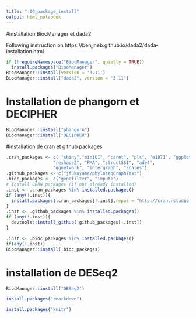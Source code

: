 ```yaml
---
title: " 00_package_install"
output: html_notebook
---
```

#installation BiocManager et dada2

Following instruction on https://benjjneb.github.io/dada2/dada-installation.html
```r
if (!requireNamespace("BiocManager", quietly = TRUE))
  install.packages("BiocManager")
BiocManager::install(version = '3.11')
BiocManager::install("dada2", version = "3.11")
```

# Installation de phangorn et DECIPHER
```r
BiocManager::install("phangorn")
BiocManager::install("DECIPHER")
```

#installation de cran et github packages

```r
.cran_packages <- c( "shiny","miniUI", "caret", "pls", "e1071", "ggplot2", "randomForest", "dplyr", "ggrepel", "nlme", "devtools",
                  "reshape2", "PMA", "structSSI", "ade4",
                  "ggnetwork", "intergraph", "scales")
.github_packages <- c("jfukuyama/phyloseqGraphTest")
.bioc_packages <- c("genefilter", "impute")
# Install CRAN packages (if not already installed)
.inst <- .cran_packages %in% installed.packages()
if (any(!.inst)){
  install.packages(.cran_packages[!.inst],repos = "http://cran.rstudio.com/")
}
.inst <- .github_packages %in% installed.packages()
if (any(!.inst)){
  devtools::install_github(.github_packages[!.inst])
}

.inst <- .bioc_packages %in% installed.packages()
if(any(!.inst))
BiocManager::install(.bioc_packages)
```

# installation de DESeq2
```r
BiocManager::install("DESeq2")
```


```r
install.packages("rmarkdown")
```

```r
install.packages("knitr")
```



